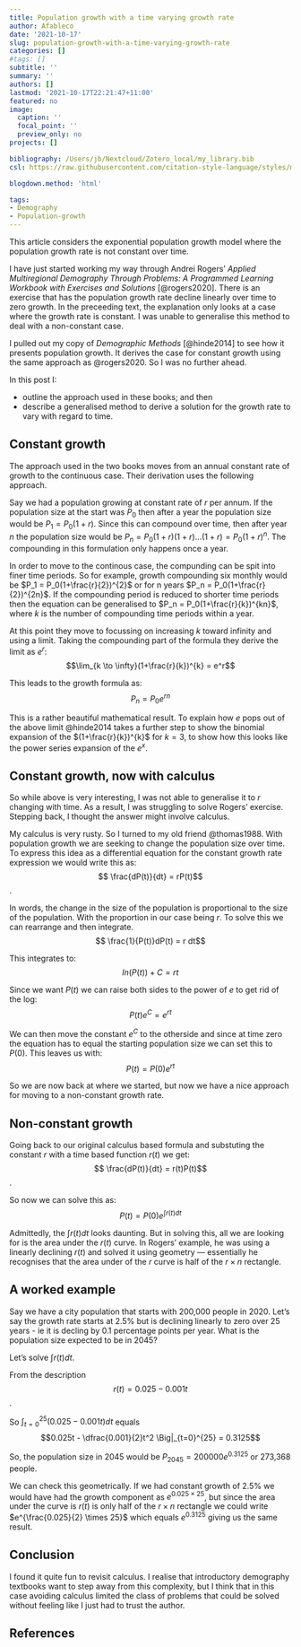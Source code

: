 ```yaml
---
title: Population growth with a time varying growth rate
author: Afableco
date: '2021-10-17'
slug: population-growth-with-a-time-varying-growth-rate
categories: []
#tags: []
subtitle: ''
summary: ''
authors: []
lastmod: '2021-10-17T22:21:47+11:00'
featured: no
image:
  caption: ''
  focal_point: ''
  preview_only: no
projects: []

bibliography: /Users/jb/Nextcloud/Zotero_local/my_library.bib
csl: https://raw.githubusercontent.com/citation-style-language/styles/master/demographic-research.csl

blogdown.method: 'html'

tags:
- Demography
- Population-growth
---
```

This article considers the exponential population growth model where the population growth rate is not constant over time.

I have just  started working my way through Andrei Rogers' *Applied Multiregional Demography Through Problems: A Programmed Learning Workbook with Exercises and Solutions* [@rogers2020]. There is an exercise that has the population growth rate decline linearly over time to zero growth. In the preceeding text, the explanation only looks at a case where the growth rate is constant. I was unable to generalise this method to deal with a non-constant case.

I pulled out my copy of *Demographic Methods* [@hinde2014] to see how it presents population growth. It derives the case for constant growth using the same approach as @rogers2020. So I was no further ahead.

In this post I:

- outline the approach used in these books; and then
- describe a generalised method to derive a solution for the growth rate to vary with regard to time.

## Constant growth

The approach used in the two books moves from an annual constant rate of growth to the continuous case.  Their derivation  uses the following approach.

Say we had a population growing at constant rate of $r$ per annum. If the population size at the start was $P_0$ then after a year the population size would be $P_1 = P_0(1+r)$. Since this can compound over time, then after year $n$ the population size would be $P_n = P_0(1+r)(1+r)...(1+r) = P_0(1+r)^n$. The compounding in this formulation only happens once a year.

In order to move to the continous case, the compunding can be spit into finer time periods. So for example, growth compounding six monthly would be $P_1 = P_0(1+\frac{r}{2})^{2}$ or for n years $P_n = P_0(1+\frac{r}{2})^{2n}$. If the compounding period is reduced to shorter time periods then the equation can be generalised to $P_n = P_0(1+\frac{r}{k})^{kn}$, where $k$ is the number of compounding time periods within a year.

At this point they move to focussing on increasing $k$ toward infinity and using a limit. Taking the compounding part of the formula they derive the limit as $e^r$:$$\lim_{k \to \infty}(1+\frac{r}{k})^{k} = e^r$$ 

This leads to the growth formula as: $$P_n = P_0e^{rn}$$

This is a rather beautiful mathematical result. To explain how $e$ pops out of the above limit @hinde2014 takes a further step to show the binomial expansion of the $(1+\frac{r}{k})^{k}$ for $k=3$, to show how this looks like the power series expansion of the $e^x$.

## Constant growth, now with calculus

So while above is very interesting, I was not able to generalise it to $r$ changing with time. As a result, I was struggling to solve Rogers' exercise. Stepping back, I thought the answer might involve calculus.

My calculus is very rusty. So I turned  to my old friend @thomas1988. With population growth we are seeking to change the population size over time. To express this idea as a differential equation for the constant growth rate expression we would write this as: $$ \frac{dP(t)}{dt} = rP(t)$$. 

In words, the change in the size of the population is proportional to the size of the population. With the proportion in our case being $r$. To solve this we can rearrange and then integrate. $$ \frac{1}{P(t)}dP(t) = r dt$$

This integrates to: $$ln(P(t)) + C = rt$$

Since we want $P(t)$ we can raise both sides to the power of $e$ to get rid of the log: $$P(t)e^C = e^{rt}$$

We can then move the constant $e^C$ to the otherside and since at time zero the equation has to equal the starting population size we can set this to $P(0)$. This leaves us with: $$P(t) = P(0)e^{rt}$$

So we are now back at where we started, but now we have a nice approach for moving to a non-constant growth rate.

## Non-constant growth

Going back to our original calculus based formula and substuting the constant $r$ with a time based function $r(t)$ we get:
$$ \frac{dP(t)}{dt} = r(t)P(t)$$. 

So now we can solve this as:$$P(t) = P(0)e^{\int{r(t)dt}}$$

Admittedly, the $\int{r(t)dt}$ looks daunting. But in solving this, all we are looking for is the area under the $r(t)$ curve. In Rogers' example, he was using a linearly declining $r(t)$ and solved it using geometry — essentially he recognises that the area under of the $r$ curve is half of the $r \times n$ rectangle.

## A worked example

Say we have a city population that starts with 200,000 people in 2020. Let's say the growth rate starts at 2.5% but is declining linearly to zero over 25 years - ie it is decling by 0.1 percentage points per year. What is the population size expected to be in 2045?

Let's solve $\int{r(t)dt}$. 

From the description $$r(t) = 0.025 - 0.001t$$. 

So $\int_{t=0}^{25} (0.025 - 0.001t) dt$ equals $$0.025t - \dfrac{0.001}{2}t^2 \Big|_{t=0}^{25} = 0.3125$$

So, the population size  in 2045 would be $P_{2045} = 200000 e^{0.3125}$ or 273,368 people.

We can check this geometrically. If we had constant growth of 2.5% we would have had the growth component as $e^{0.025 \times 25}$, but since the area under the curve is $r(t)$ is only half of the $r \times n$ rectangle we could write $e^{\frac{0.025}{2} \times 25}$ which equals $e^{0.3125}$ giving us the same result.

## Conclusion
I found it quite fun to revisit calculus. I realise that introductory demography textbooks want to step away from this complexity, but I think that in  this case avoiding  calculus limited the class of problems that could be solved without feeling like I just  had to trust the author.

## References
